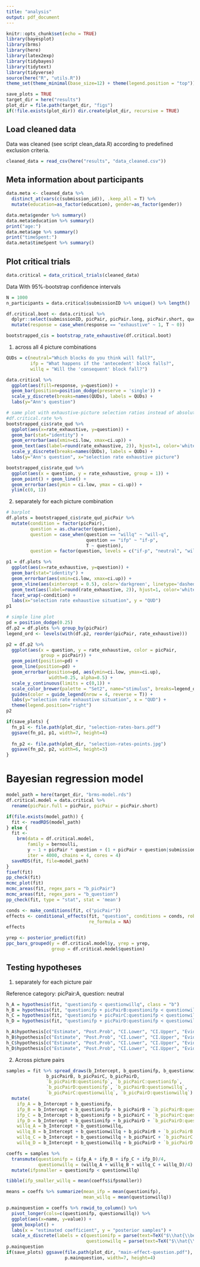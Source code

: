 ```yaml
---
title: "analysis"
output: pdf_document
---
```


```r
knitr::opts_chunk$set(echo = TRUE)
library(bayesplot)
library(brms)
library(here)
library(latex2exp)
library(tidybayes)
library(tidytext)
library(tidyverse)
source(here("R", "utils.R"))
theme_set(theme_minimal(base_size=12) + theme(legend.position = "top"))

save_plots = TRUE
target_dir = here("results")
plot_dir = file.path(target_dir, "figs")
if(!file.exists(plot_dir)) dir.create(plot_dir, recursive = TRUE)
```


## Load cleaned data 

Data was cleaned (see script clean_data.R) according to predefined exclusion 
criteria.

```r
cleaned_data = read_csv(here("results", "data_cleaned.csv"))
```
## Meta information about participants

```r
data.meta <- cleaned_data %>% 
  distinct_at(vars(c(submission_id)), .keep_all = T) %>%
  mutate(education=as_factor(education), gender=as_factor(gender))

data.meta$gender %>% summary()
data.meta$education %>% summary()
print("age:")
data.meta$age %>% summary()
print("timeSpent:")
data.meta$timeSpent %>% summary()
```

## Plot critical trials

```r
data.critical = data_critical_trials(cleaned_data)
```

Data With 95%-bootstrap confidence intervals

```r
N = 1000
n_participants = data.critical$submissionID %>% unique() %>% length()

df.critical.boot <- data.critical %>% 
  dplyr::select(submissionID, picPair, picPair.long, picPair.short, question, response) %>% 
  mutate(response = case_when(response == "exhaustive" ~ 1, T ~ 0))

bootstrapped_cis = bootstrap_rate_exhaustive(df.critical.boot)
```

1. across all 4 picture combinations 

```r
QUDs = c(neutral="Which blocks do you think will fall?",
         ifp = "What happens if the 'antecedent' block falls?",
         willq = "Will the 'consequent' block fall?")

data.critical %>%
  ggplot(aes(fill=response, y=question)) + 
  geom_bar(position=position_dodge(preserve = 'single')) +
  scale_y_discrete(breaks=names(QUDs), labels = QUDs) + 
  labs(y="Ann's question")

# same plot with exhaustive-picture selection ratios instead of absolute numbers
#df.critical.rate %>%
bootstrapped_cis$rate_qud %>%   
  ggplot(aes(x=rate_exhaustive, y=question)) + 
  geom_bar(stat="identity") + 
  geom_errorbar(aes(xmin=ci.low, xmax=ci.up)) +
  geom_text(aes(label=round(rate_exhaustive, 2)), hjust=1, color='white') +
  scale_y_discrete(breaks=names(QUDs), labels = QUDs) + 
  labs(y="Ann's question", x="selection rate exhaustive picture")

bootstrapped_cis$rate_qud %>% 
  ggplot(aes(x = question, y = rate_exhaustive, group = 1)) +
  geom_point() + geom_line() +
  geom_errorbar(aes(ymin = ci.low, ymax = ci.up)) +
  ylim(c(0, 1))
```

2. separately for each picture combination

```r
# barplot
df.plots = bootstrapped_cis$rate_qud_picPair %>% 
  mutate(condition = factor(picPair), 
         question = as.character(question), 
         question = case_when(question == "willq" ~ "will-q",
                              question == "ifp" ~ "if-p", 
                              T ~ question),
         question = factor(question, levels = c("if-p", "neutral", "will-q")))

p1 = df.plots %>% 
  ggplot(aes(x=rate_exhaustive, y=question)) + 
  geom_bar(stat="identity") + 
  geom_errorbar(aes(xmin=ci.low, xmax=ci.up)) +
  geom_vline(aes(xintercept = 0.5), color='darkgreen', linetype='dashed') +
  geom_text(aes(label=round(rate_exhaustive, 2)), hjust=1, color='white') +
  facet_wrap(~condition) + 
  labs(x="selection rate exhaustive situation", y = "QUD")
p1

# simple line plot
pd = position_dodge(0.25)
df.p2 = df.plots %>% group_by(picPair)
legend_ord <- levels(with(df.p2, reorder(picPair, rate_exhaustive)))

p2 = df.p2 %>% 
  ggplot(aes(x = question, y = rate_exhaustive, color = picPair,
             group = picPair)) + 
  geom_point(position=pd) +
  geom_line(position=pd) +
  geom_errorbar(position=pd, aes(ymin=ci.low, ymax=ci.up), 
                width=0.25, alpha=0.5) +
  scale_y_continuous(limits = c(0,1)) +
  scale_color_brewer(palette = "Set2", name="stimulus", breaks=legend_ord) +
  guides(color = guide_legend(nrow = 4, reverse = T)) +
  labs(y="selection rate exhaustive situation", x = "QUD") +
  theme(legend.position="right")
p2

if(save_plots) {
  fn_p1 <- file.path(plot_dir, "selection-rates-bars.pdf")
  ggsave(fn_p1, p1, width=7, height=4)
  
  fn_p2 <- file.path(plot_dir, "selection-rates-points.jpg")
  ggsave(fn_p2, p2, width=6, height=3)
}
```

# Bayesian regression model

```r
model_path = here(target_dir, "brms-model.rds")
df.critical.model = data.critical %>% 
  rename(picPair.full = picPair, picPair = picPair.short)

if(file.exists(model_path)) {
  fit <- readRDS(model_path)
} else {
  fit <-
    brm(data = df.critical.model,
        family = bernoulli,
        y ~ 1 + picPair * question + (1 + picPair + question|submissionID),
        iter = 4000, chains = 4, cores = 4)
  saveRDS(fit, file=model_path)
}
fixef(fit)
pp_check(fit)
mcmc_plot(fit)
mcmc_areas(fit, regex_pars = "b_picPair")
mcmc_areas(fit, regex_pars = "b_question")
pp_check(fit, type = "stat", stat = 'mean')

conds <- make_conditions(fit, c("picPair"))
effects <- conditional_effects(fit, "question", conditions = conds, robust = T, 
                               re_formula = NA)
effects

yrep <- posterior_predict(fit)
ppc_bars_grouped(y = df.critical.model$y, yrep = yrep,
                 group = df.critical.model$question)

```

## Testing hypotheses

1. separately for each picture pair

Reference category: picPair:A, question: neutral

```r
h_A = hypothesis(fit, "questionifp < questionwillq", class = "b")
h_B = hypothesis(fit, "questionifp + picPairB:questionifp < questionwillq + picPairB:questionwillq", class = "b")
h_C = hypothesis(fit, "questionifp + picPairC:questionifp < questionwillq + picPairC:questionwillq", class = "b")
h_D = hypothesis(fit, "questionifp + picPairD:questionifp < questionwillq + picPairD:questionwillq", class = "b")

h_A$hypothesis[c("Estimate", "Post.Prob", "CI.Lower", "CI.Upper", "Evid.Ratio")]
h_B$hypothesis[c("Estimate", "Post.Prob", "CI.Lower", "CI.Upper", "Evid.Ratio")]
h_C$hypothesis[c("Estimate", "Post.Prob", "CI.Lower", "CI.Upper", "Evid.Ratio")]
h_D$hypothesis[c("Estimate", "Post.Prob", "CI.Lower", "CI.Upper", "Evid.Ratio")]
```

2. Across picture pairs

```r
samples = fit %>% spread_draws(b_Intercept, b_questionifp, b_questionwillq,
               b_picPairB, b_picPairC, b_picPairD,
               `b_picPairB:questionifp`, `b_picPairC:questionifp`,
               `b_picPairD:questionifp`, `b_picPairB:questionwillq`,
               `b_picPairC:questionwillq`, `b_picPairD:questionwillq`) %>%
  mutate(
    ifp_A = b_Intercept + b_questionifp,
    ifp_B = b_Intercept + b_questionifp + b_picPairB + `b_picPairB:questionifp`,
    ifp_C = b_Intercept + b_questionifp + b_picPairC + `b_picPairC:questionifp`,
    ifp_D = b_Intercept + b_questionifp + b_picPairD + `b_picPairD:questionifp`,
    willq_A = b_Intercept + b_questionwillq,
    willq_B = b_Intercept + b_questionwillq + b_picPairB + `b_picPairB:questionwillq`,
    willq_C = b_Intercept + b_questionwillq + b_picPairC + `b_picPairC:questionwillq`,
    willq_D = b_Intercept + b_questionwillq + b_picPairD + `b_picPairD:questionwillq`)

coeffs = samples %>% 
  transmute(questionifp = (ifp_A + ifp_B + ifp_C + ifp_D)/4,
            questionwillq = (willq_A + willq_B + willq_C + willq_D)/4) %>% 
  mutate(ifpsmaller = questionifp < questionwillq)

tibble(ifp_smaller_willq = mean(coeffs$ifpsmaller))

means = coeffs %>% summarize(mean_ifp = mean(questionifp),
                             mean_willq = mean(questionwillq))

p.mainquestion = coeffs %>% rowid_to_column() %>% 
  pivot_longer(cols=c(questionifp, questionwillq)) %>%
  ggplot(aes(x=name, y=value)) + 
  geom_boxplot() +
  labs(x = "estimated coefficient", y = "posterior samples") +
  scale_x_discrete(labels = c(questionifp = parse(text=TeX("$\\hat{\\beta}_{ifp}$")), 
                              questionwillq = parse(text=TeX("$\\hat{\\beta}_{willq}$"))))
p.mainquestion
if(save_plots) ggsave(file.path(plot_dir, "main-effect-question.pdf"), 
                      p.mainquestion, width=7, height=4)
```


